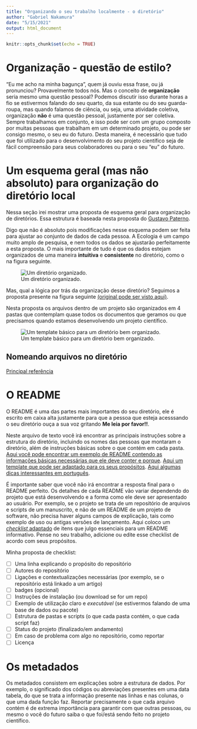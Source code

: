 ```yaml
---
title: "Organizando o seu trabalho localmente - o diretório"
author: "Gabriel Nakamura"
date: "5/15/2021"
output: html_document
---
```


```r
knitr::opts_chunk$set(echo = TRUE)
```

# Organização - questão de estilo?

"Eu me acho na minha bagunça", quem já ouviu essa frase, ou já pronunciou? Provavelmente todos nós. Mas o conceito de **organização** seria mesmo uma questão pessoal? Podemos discutir isso durante horas a fio se estivermos falando do seu quarto, da sua estante ou do seu guarda-roupa, mas quando falamos de ciência, ou seja, uma atividade coletiva, organização **não** é uma questão pessoal, justamente por ser coletiva. Sempre trabalhamos em conjunto, e isso pode ser com um grupo composto por muitas pessoas que trabalham em um determinado projeto, ou pode ser consigo mesmo, o seu eu do futuro. Desta maneira, é necessário que tudo que foi utilizado para o desenvolvimento do seu projeto científico seja de fácil compreensão para seus colaboradores ou para o seu "eu" do futuro. 

# Um esquema geral (mas não absoluto) para organização do diretório local

Nessa seção irei mostrar uma proposta de esquema geral para organização de diretórios. Essa estrutura é baseada nesta proposta do [Gustavo Paterno](https://docs.google.com/presentation/d/1Px9Npa_ANqmmfjCXo9A-eBmWzgUmmkCKd7fBIq_gG6k/edit#slide=id.g62fc6bf72f_0_196).

Digo que não é absoluto pois modificações nesse esquema podem ser feita para ajustar ao conjunto de dados de cada pessoa. A Ecologia é um campo muito amplo de pesquisa, e nem todos os dados se ajustarão perfeitamente a esta proposta. O mais importante de tudo é que os dados estejam organizados de uma maneira **intuitiva** e **consistente** no diretório, como o na figura seguinte.

![Um diretório organizado.](/Users/gabrielnakamura/OneDrive/Aulas/Disciplina_ppgEco/Curso_UFRGS_organizacao_de_dados/directory_org.jpg)

Mas, qual a lógica por trás da organização desse diretório? Seguimos a proposta presente na figura seguinte [(original pode ser visto aqui)](https://docs.google.com/presentation/d/1Px9Npa_ANqmmfjCXo9A-eBmWzgUmmkCKd7fBIq_gG6k/edit#slide=id.g62fc6bf72f_0_7). 

Nesta proposta os arquivos dentro de um projeto são organizados em 4 pastas que contemplam quase todos os documentos que geramos ou que precisamos quando estamos desenvolvendo um projeto científico.

![Um template básico para um diretório bem organizado.](/Users/gabrielnakamura/OneDrive/Aulas/Disciplina_ppgEco/Curso_UFRGS_organizacao_de_dados/template_general.jpg)

## Nomeando arquivos no diretório 

[Principal referência](http://www2.stat.duke.edu/~rcs46/lectures_2015/01-markdown-git/slides/naming-slides/naming-slides.pdf)

# O README

O README é uma das partes mais importantes do seu diretório, ele é escrito em caixa alta justamente para que a pessoa que esteja acesssando o seu diretório ouça a sua voz gritando **Me leia por favor!!**.

Neste arquivo de texto você irá encontrar as principais instruções sobre a estrutura do diretório, incluindo os nomes das pessoas que montaram o diretório, além de instruções básicas sobre o que contém em cada pasta. [Aqui você pode encontrar um exemplo de README contendo as informações básicas necessárias que ele deve conter e porque](https://www.makeareadme.com/). [Aqui um template que pode ser adaptado para os seus propósitos](https://github.com/jehna/readme-best-practices/blob/master/README-default.md). [Aqui algumas dicas interessantes em português](https://blog.rocketseat.com.br/como-fazer-um-bom-readme/).

É importante saber que você não irá encontrar a resposta final para o README perfeito. Os detalhes de cada README vão variar dependendo do projeto que está desenvolvendo e a forma como ele deve ser apresentado ao usuário. Por exemplo, se o projeto se trata de um repositório de arquivos e scripts de um manuscrito, e não de um README de um projeto de software, não precisa haver alguns campos de explicação, tais como exemplo de uso ou antigas versões de lançamento. Aqui coloco um [*checklist* adaptado](https://github.com/hackergrrl/art-of-readme/edit/master/README-pt-BR.md) de itens que julgo essenciais para um README informativo. Pense no seu trabalho, adicione ou edite esse checklist de acordo com seus propósitos.

Minha proposta de checklist:

- [ ] Uma linha explicando o propósito do repositório 
- [ ] Autores do repositório
- [ ] Ligações e contextualizações necessárias (por exemplo, se o repositório está linkado a um artigo)
- [ ] badges (opcional)
- [ ] Instruções de instalação (ou download se for um repo)
- [ ] Exemplo de utilização claro e *executável* (se estivermos falando de uma base de dados ou pacote)
- [ ] Estrutura de pastas e scripts (o que cada pasta contém, o que cada script faz)
- [ ] Status do projeto (finalizado/em andamento)
- [ ] Em caso de problema com algo no repositório, como reportar
- [ ] Licença


# Os metadados

Os metadados consistem em explicações sobre a estrutura de dados. Por exemplo, o significado dos códigos ou abreviações presentes em uma data tabela, do que se trata a informação presente nas linhas e nas colunas, o que uma dada função faz. Reportar precisamente o que cada arquivo contém é de extrema importância para garantir com que outras pessoas, ou mesmo o você do futuro saiba o que foi/está sendo feito no projeto científico.


